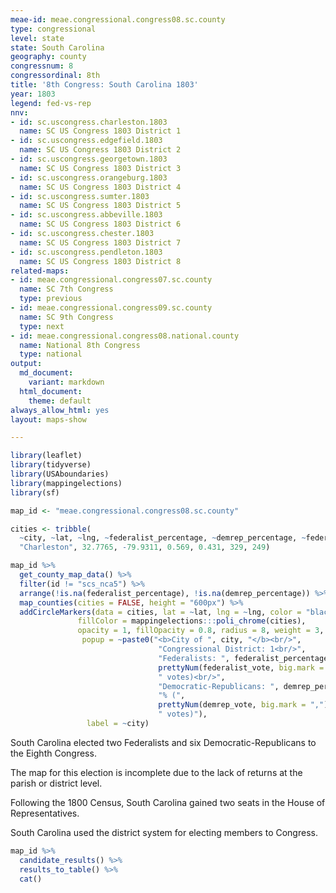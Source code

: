 ```yaml
---
meae-id: meae.congressional.congress08.sc.county
type: congressional
level: state
state: South Carolina
geography: county
congressnum: 8
congressordinal: 8th
title: '8th Congress: South Carolina 1803'
year: 1803
legend: fed-vs-rep
nnv:
- id: sc.uscongress.charleston.1803
  name: SC US Congress 1803 District 1
- id: sc.uscongress.edgefield.1803
  name: SC US Congress 1803 District 2
- id: sc.uscongress.georgetown.1803
  name: SC US Congress 1803 District 3
- id: sc.uscongress.orangeburg.1803
  name: SC US Congress 1803 District 4
- id: sc.uscongress.sumter.1803
  name: SC US Congress 1803 District 5
- id: sc.uscongress.abbeville.1803
  name: SC US Congress 1803 District 6
- id: sc.uscongress.chester.1803
  name: SC US Congress 1803 District 7
- id: sc.uscongress.pendleton.1803
  name: SC US Congress 1803 District 8
related-maps:
- id: meae.congressional.congress07.sc.county
  name: SC 7th Congress
  type: previous
- id: meae.congressional.congress09.sc.county
  name: SC 9th Congress
  type: next
- id: meae.congressional.congress08.national.county
  name: National 8th Congress
  type: national
output:
  md_document:
    variant: markdown
  html_document:
    theme: default
always_allow_html: yes
layout: maps-show

---
```


```r
library(leaflet)
library(tidyverse)
library(USAboundaries)
library(mappingelections)
library(sf)

map_id <- "meae.congressional.congress08.sc.county"

cities <- tribble(
  ~city, ~lat, ~lng, ~federalist_percentage, ~demrep_percentage, ~federalist_vote, ~demrep_vote,
  "Charleston", 32.7765, -79.9311, 0.569, 0.431, 329, 249)
```

<div class="map">

```r
map_id %>%
  get_county_map_data() %>%
  filter(id != "scs_nca5") %>% 
  arrange(!is.na(federalist_percentage), !is.na(demrep_percentage)) %>%
  map_counties(cities = FALSE, height = "600px") %>% 
  addCircleMarkers(data = cities, lat = ~lat, lng = ~lng, color = "black",
               fillColor = mappingelections:::poli_chrome(cities),
               opacity = 1, fillOpacity = 0.8, radius = 8, weight = 3,
                popup = ~paste0("<b>City of ", city, "</b><br/>",
                                 "Congressional District: 1<br/>",
                                 "Federalists: ", federalist_percentage * 100, "% (", 
                                 prettyNum(federalist_vote, big.mark = ","), 
                                 " votes)<br/>",
                                 "Democratic-Republicans: ", demrep_percentage * 100,
                                 "% (", 
                                 prettyNum(demrep_vote, big.mark = ","),
                                 " votes)"),
                 label = ~city) 
```

</div>

South Carolina elected two Federalists and six Democratic-Republicans to the Eighth Congress.

The map for this election is incomplete due to the lack of returns at the parish or district level.

Following the 1800 Census, South Carolina gained two seats in the House of Representatives.

South Carolina used the district system for electing members to Congress.

<div class="results-table">

```r
map_id %>%
  candidate_results() %>%
  results_to_table() %>%
  cat()
```

</div>
